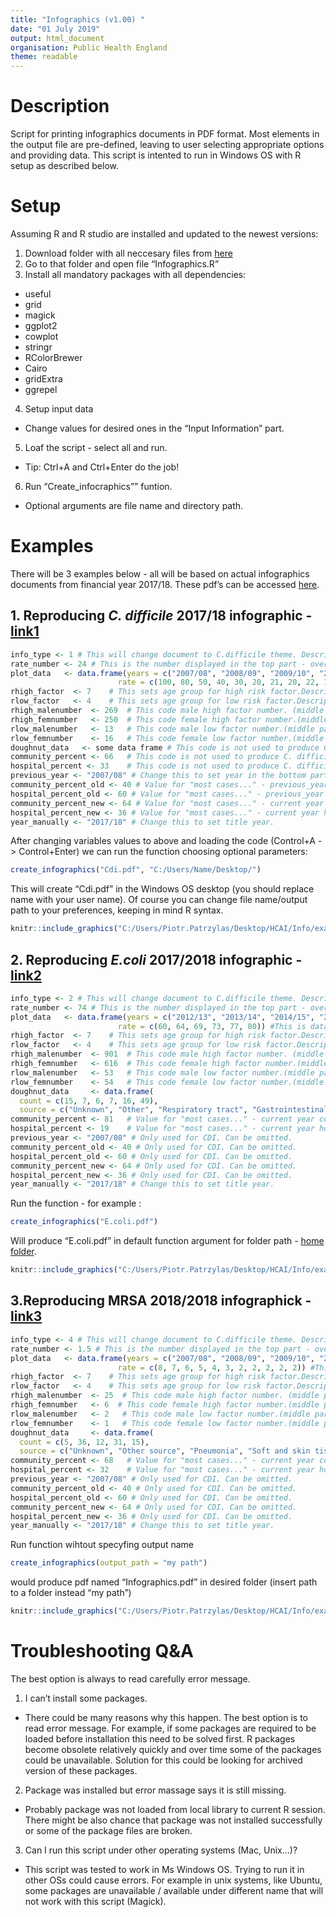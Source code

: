 ```yaml
---
title: "Infographics (v1.00) "
date: "01 July 2019"
output: html_document
organisation: Public Health England
theme: readable
---
```

# Description
Script for printing infographics documents in PDF format. 
Most elements in the output file are pre-defined, leaving to user selecting appropriate options and providing data. 
This script is intented to run in Windows OS with R setup as described below.

# Setup
Assuming R and R studio are installed and updated to the newest versions:

1. Download folder with all neccesary files from [here](https://github.com/piotrpatrzylas/Infographics)
2. Go to that folder and open file "Infographics.R"
3. Install all mandatory packages with all dependencies:
  - useful
  - grid
  - magick
  - ggplot2
  - cowplot
  - stringr
  - RColorBrewer
  - Cairo
  - gridExtra
  - ggrepel
4. Setup input data 
  - Change values for desired ones in the "Input Information" part.
5. Loaf the script - select all and run.
  - Tip: Ctrl+A and Ctrl+Enter do the job!
6. Run "Create_infocraphics"" funtion.
  - Optional arguments are file name and directory path.

# Examples

There will be 3 examples below - all will be based on actual infographics documents from financial year 2017/18. These pdf's can be accessed [here](https://www.gov.uk/government/statistics/mrsa-mssa-and-e-coli-bacteraemia-and-c-difficile-infection-annual-epidemiological-commentary).

## 1. Reproducing *C. difficile* 2017/18 infographic - [link1](https://app.box.com/s/q2229galxbotad2o05hig92wamnpe5ur)
```r
info_type <- 1 # This will change document to C.difficile theme. Description for options is shown below in the script.
rate_number <- 24 # This is the number displayed in the top part - overall rate.
plot_data   <- data.frame(years = c("2007/08", "2008/09", "2009/10", "2010/11", "2011/12", "2012/13", "2013/14", "2014/15", "2015/16", "2016/17", "2017/18"),
                        rate = c(100, 80, 50, 40, 30, 20, 21, 20, 22, 19, 20)) #This is date to produce plot in top part.
rhigh_factor  <- 7    # This sets age group for high risk factor.Description for options is shown below in the script.
rlow_factor   <- 4    # This sets age group for low risk factor.Description for options is shown below in the script.
rhigh_malenumber  <- 269  # This code male high factor number. (middle part)
rhigh_femnumber   <- 250  # This code female high factor number.(middle part)
rlow_malenumber   <- 13   # This code male low factor number.(middle part)
rlow_femnumber    <- 16   # This code female low factor number.(middle part)
doughnut_data   <- some data frame # This code is not used to produce C. difficile document. Can be omitted.
community_percent <- 66   # This code is not used to produce C. difficile document. Can be omitted.
hospital_percent <- 33    # This code is not used to produce C. difficile document. Can be omitted.
previous_year <- "2007/08" # Change this to set year in the bottom part of document. (bottom left)
community_percent_old <- 40 # Value for "most cases..." - previous_year community.
hospital_percent_old <- 60 # Value for "most cases..." - previous_year hospital
community_percent_new <- 64 # Value for "most cases..." - current year community.
hospital_percent_new <- 36 # Value for "most cases..." - current year hospital
year_manually <- "2017/18" # Change this to set title year.

```
After changing variables values to above and loading the code (Control+A -> Control+Enter) we can run the function choosing optional parameters:
```r

create_infographics("Cdi.pdf", "C:/Users/Name/Desktop/")
```
This will create "Cdi.pdf" in the Windows OS desktop (you should replace name with your user name). Of course you can change file name/output path to your preferences, keeping in mind R syntax. 

```r
knitr::include_graphics("C:/Users/Piotr.Patrzylas/Desktop/HCAI/Info/example1.jpg")
```

## 2. Reproducing *E.coli* 2017/2018 infographic - [link2](https://app.box.com/s/exuptcg3ois1dvl9czuh2koz2htlwh54)
```r
info_type <- 2 # This will change document to C.difficile theme. Description for options is shown below in the script.
rate_number <- 74 # This is the number displayed in the top part - overall rate.
plot_data   <- data.frame(years = c("2012/13", "2013/14", "2014/15", "2015/16", "2016/17", "2017/18"),
                        rate = c(60, 64, 69, 73, 77, 80)) #This is data to produce plot in top part.
rhigh_factor  <- 7    # This sets age group for high risk factor.Description for options is shown below in the script.
rlow_factor   <- 4    # This sets age group for low risk factor.Description for options is shown below in the script.
rhigh_malenumber  <- 901  # This code male high factor number. (middle part)
rhigh_femnumber   <- 616  # This code female high factor number.(middle part)
rlow_malenumber   <- 53   # This code male low factor number.(middle part)
rlow_femnumber    <- 54   # This code female low factor number.(middle part)
doughnut_data     <- data.frame(
  count = c(15, 7, 6, 7, 16, 49),
  source = c("Unknown", "Other", "Respiratory tract", "Gastrointestinal", "Hepatibiliary", "UTI")) # This is data to produce pie chart in the bottom part.  
community_percent <- 81   # Value for "most cases..." - current year community.
hospital_percent <- 19    # Value for "most cases..." - current year hospital
previous_year <- "2007/08" # Only used for CDI. Can be omitted.
community_percent_old <- 40 # Only used for CDI. Can be omitted.
hospital_percent_old <- 60 # Only used for CDI. Can be omitted.
community_percent_new <- 64 # Only used for CDI. Can be omitted.
hospital_percent_new <- 36 # Only used for CDI. Can be omitted.
year_manually <- "2017/18" # Change this to set title year.

```
Run the function - for example :
```r

create_infographics("E.coli.pdf")
```
Will produce "E.coli.pdf" in default function argument for folder path - [home folder](https://astrostatistics.psu.edu/su07/R/html/base/html/Rhome.html).
```r
knitr::include_graphics("C:/Users/Piotr.Patrzylas/Desktop/HCAI/Info/example2.jpg")
```

## 3.Reproducing MRSA 2018/2018 infographick - [link3](https://app.box.com/s/83bp1ed4w1pb8h77tnt0g1f0dlrywyqw)
```r
info_type <- 4 # This will change document to C.difficile theme. Description for options is shown below in the script.
rate_number <- 1.5 # This is the number displayed in the top part - overall rate.
plot_data   <- data.frame(years = c("2007/08", "2008/09", "2009/10", "2010/11", "2011/12", "2012/13", "2013/14", "2014/15", "2015/16", "2016/17", "2017/18"),
                        rate = c(8, 7, 6, 5, 4, 3, 2, 2, 2, 2, 2)) #This is data to produce plot in top part.
rhigh_factor  <- 7    # This sets age group for high risk factor.Description for options is shown below in the script.
rlow_factor   <- 4    # This sets age group for low risk factor.Description for options is shown below in the script.
rhigh_malenumber  <- 25  # This code male high factor number. (middle part)
rhigh_femnumber   <- 6  # This code female high factor number.(middle part)
rlow_malenumber   <- 2   # This code male low factor number.(middle part)
rlow_femnumber    <- 1   # This code female low factor number.(middle part)
doughnut_data     <- data.frame(
  count = c(5, 36, 12, 31, 15),
  source = c("Unknown", "Other source", "Pneumonia", "Soft and skin tissue", "Catheters & liners")) # This is data to produce pie chart in the bottom part.  
community_percent <- 68   # Value for "most cases..." - current year community.
hospital_percent <- 32    # Value for "most cases..." - current year hospital
previous_year <- "2007/08" # Only used for CDI. Can be omitted.
community_percent_old <- 40 # Only used for CDI. Can be omitted.
hospital_percent_old <- 60 # Only used for CDI. Can be omitted.
community_percent_new <- 64 # Only used for CDI. Can be omitted.
hospital_percent_new <- 36 # Only used for CDI. Can be omitted.
year_manually <- "2017/18" # Change this to set title year.

```
Run function wihtout specyfing output name 
```r

create_infographics(output_path = "my path")
```
would produce pdf named "Infographics.pdf" in desired folder (insert path to a folder instead "my path") 
```r
knitr::include_graphics("C:/Users/Piotr.Patrzylas/Desktop/HCAI/Info/example3.jpg")
```

# Troubleshooting Q&A
The best option is always to read carefully error message. 

1. I can't install some packages.
  - There could be many reasons why this happen. The best option is to read error message. For example, if some packages are required to be loaded before installation this need to be solved first. R packages become obsolete relatively quickly and over time some of the packages could be unavailable. Solution for this could be looking for archived version of these packages.


2. Package was installed but error massage says it is still missing.
  - Probably package was not loaded from local library to current R session. There might be also chance that package was not installed successfully or some of the package files are broken.
    
3. Can I run this script under other operating systems (Mac, Unix...)?
  - This script was tested to work in Ms Windows OS. Trying to run it in other OSs could cause errors. For example in unix systems, like Ubuntu, some packages are unavailable / available under different name that will not work with this script (Magick).
